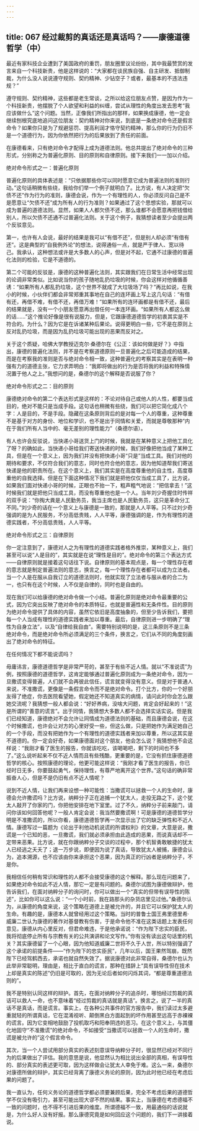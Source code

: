 ```yaml
---
---
---
```

title: 067 经过裁剪的真话还是真话吗？——康德道德哲学（中）
---






最近有家科技企业遭到了美国政府的重罚，朋友圈里议论纷纷，其中我最赞赏的发言来自一个科技新贵，他是这样说的：“大家都在谈民族自强、自主研发、抵御制裁，为什么没人说说遵守规则、契约精神、少钻空子？或者，最基本的不违法违规？”

遵守规则、契约精神，这些都是老生常谈，之所以给这位朋友点赞，是因为作为一个科技新贵，他摆脱了个人欲望和利益的纠缠，尝试从理性的角度出发去思考“我应该做什么”这个问题。当然，正像我们所指出的那样，如果换成康德，他一定会继续刨根究底地追问这位朋友：契约精神对你来说，到底是一条绝对命令还是假言命令？如果你只是为了规避惩罚、提高利润才恪守契约精神，那么你的行为仍旧不是一个道德行为，因为你依然把行为的后果放到了责任的前面。

在康德看来，只有绝对命令才配得上成为道德法则。他总共提出了绝对命令的三种形式，分别称之为普遍化原则、目的原则和自律原则。接下来我们一一加以介绍。


绝对命令形式之一：普遍化原则

普遍化原则的具体表述是：“只依据那些你可以同时愿意它成为普遍法则的准则行动。”这句话稍微有些绕，我给你们举一个例子就明白了。比方说，有人决定把“欠债不还”作为行为的准则，康德会说，作为一个有理性的人，你必须反问自己是不是愿意让“欠债不还”成为所有人的行为准则？如果通过了这个思想实验，那就可以成为普遍的道德法则。显然，如果人人都欠债不还，那么谁都不会愿意再把钱借给别人，所以欠债不还通不过普遍化法则。关于这个例子，我猜想读者至少会提出两个反驳意见。

第一，也许有人会说，最好的结果是我可以“有借不还”，但是别人却必须“有借有还”。这是典型的“自我例外论”的想法，说得通俗一点，就是严于律人、宽以待己。我承认，这种想法或许是大多数人的心声，但是对不起，它通不过康德的普遍化法则的检验，它是不道德的。

第二个可能的反驳是，康德的这种普遍化法则，其实跟我们在日常生活中经常出现的论调非常类似。比如说当你的孩子随地乱扔垃圾的时候，你会这样对他循循善诱：“如果所有人都乱扔垃圾，这个世界不就成了大垃圾场了吗？”再比如说，在我小的时候，小伙伴们都会非常郑重其事地在自己的连环画上写上这几句话：“有借有还，再借不难，有借不还，再借万难！”如果所有的连环画都是有借不还，最后的结果就是，没有一个小朋友愿意再出借任何一本连环画。“如果所有人都这么做的话……”这个推论好像是很有说服力，但是，它跟康德道德哲学的初衷其实是不符合的。为什么？因为它是在诉诸某种后果论。说得更明白一些，它不是在原则上反对乱扔垃圾，而是因为乱扔垃圾可能出现的恶果而反对之。

关于这个质疑，哈佛大学教授迈克尔·桑德尔在《公正：该如何做是好？》中指出，康德的普遍化法则，并不是在考察道德原则一旦普遍化之后可能造成的结果，而是在考察我的准则是否与绝对命令相一致，这种普遍化的考察其实是在表明一种强有力的道德主张，它力求弄明白：“我即将做出的行为是否将我的利益和特殊情况置于他人之上。”我想问的是，桑德尔的这个解释是否说服了你？


绝对命令形式之二：目的原则

康德绝对命令的第二个表达形式是这样的：不论对待自己或他人的人性，都要当成目的，绝对不能只是当成手段。这句话也稍微有些绕，我们可以把它简化成八个字：人是目的，不是手段。隐藏在这条原则背后的是对每一个人的尊重，这种尊重不是基于对方的身份、地位和学识，也不是出于同情和关爱，而就是尊敬那种“内在于我们所有人当中的、毫无差别的理性能力”（桑德尔语）。

有人也许会反驳说，当快递小哥送货上门的时候，我就是在某种意义上把他工具化了呀？的确如此，当快递小哥给我们寄送快递的时候，我们好像把他当成了某种工具，但是在一个意义上，因为我们并没有把快递小哥“只是”当成工具。我们对他的期待和要求，不仅符合我们的意志，同时也符合他的意志，因为他知道帮我们寄送快递是他的职责所在。在这个意义上，我们其实是在高度尊重他的自主性，高度尊重他的自我选择。但是在下面这种情况下我们就是把他仅仅当成工具了，比方说，如果我们面对快递小哥的时候，正眼也不抬一下，粗声粗气地说：“把信拿去！”这时候我们就是把他只当成工具，而没有尊重他也是一个人。当年刘少奇握住时传祥的双手说：“你掏大粪是人民勤务员，我当主席也是人民勤务员，这只是革命分工不同。”刘少奇的话在一个意义上与康德是一致的，那就是人人平等。只不过刘少奇强调的是为人民服务，不分高低贵贱，人人平等，康德强调的是，作为有理性的道德实践者，不分高低贵贱，人人平等。


绝对命令形式之三：自律原则

你一定注意到了，康德对人之为有理性的道德实践者格外推崇，某种意义上，我们甚至可以说“人是目的”，其实就是在说“理性是目的”。绝对命令的第三个表达方式——自律原则就是接着这句话往下说。自律原则的基本观点是，每一个理性存在者的意志就是制定普遍法则的意志，换言之，每一个理性存在者都可以成为立法者。当一个人是在服从自我订立的道德法则时，他就实现了立法者与服从者的合二为一，也只有在这个时候，人不仅是自律的，同时也是自由的。

现在我们可以给康德的绝对命令做一个小结。普遍化原则是绝对命令最重要的公式，因为它突出反映了绝对命令的本质特征，也就是普遍性和无条件性。目的原则为绝对命令提供了具体的内容，虽然它依旧是高度抽象的，但至少告诉我们，要把每一个人当成有理性的道德实践者来加以尊重。最后，自律原则进一步明确了“理性为自身立法”，以及“自律给我自由”。需要特别说明的是，这三条原则不是三条绝对命令，而是绝对命令所必须满足的三个条件，换言之，它们从不同的角度刻画出了绝对命令的特征。


在任何情况下都不能说谎吗？

毋庸讳言，康德道德哲学是非常严苛的，甚至于有些不近人情。就以“不准说谎”为例，按照康德的道德哲学，这肯定能够通过普遍化原则成为一条绝对命令，因为一旦撒谎变得普遍，人们就不会再彼此信任，谎言就变得没有意义。但是对于普通人来说，不准撒谎，更像是一条假言命令而不是绝对命令。打个比方，你的一个好朋友得了绝症，你去医院看望她，假定她还不知道真实的病情，请问此时你会怎么跟她交流呢？我猜想一般人都会说：“好好养病，没啥大问题，肯定会好起来的！”这是所谓的“善意的谎言”。出于同情，我猜想大多数人都不会选择实话实说。但是我们已经知道，康德绝对不会允许让同情成为道德法则的基础，而且康德会说，在这个时候撒谎，也许会让对方的心里好受一些，但这么做，只是把她作为满足她自己的一个手段，而没有把她作为一个有理性的道德实践者来加以尊重，所以这其实是不道德的。你一定会好奇，如果康德面对这个朋友，他会怎么说？我猜想他不会这样说：“我刚才看了医生的报告，你就该吃吃，该喝喝吧，剩下的时间也不多了。”这么说听起来不仅不近人情而且有些残酷，更重要的是，它没有抓住康德道德哲学的核心。按照康德的理论，他更可能这样说：“我刚才看了医生的报告，你已经时日无多，你要鼓起勇气，保持理性，有尊严地离开这个世界。”这句话的确非常振奋人心，但是不是仍旧有点不近人情呢？

说到不近人情，让我们再来设想一种可能性：当撒谎可以拯救一个人的生命时，康德会允许撒谎吗？比方说，纳粹分子正在追捕一个犹太人，走投无路之下，这个犹太人敲开了你家的门，你把他安排在地下室里。过了不久，纳粹分子前来敲门，请问你该如何回答他呢？一般人肯定会说：我当然要撒谎啊！可是康德的道德哲学分明是不准撒谎的，所以你看，康德道德哲学再一次显示出了它的缺乏弹性和不近人情。康德写过一篇题为《论出于利他动机说谎的所谓权利》的文章，大意是说，撒谎是一个已知的恶，一旦撒谎，我们就必须承担由此造成的恶果，而说真话却不一定带来恶果。比方说，就在你跟纳粹分子交谈的过程中，那个机智勇敢敏捷的犹太人已经逃之夭夭了；退一万步说，即便因为说了真话，导致犹太人被捕，康德会认为，追本溯源，也不应该由你来承担这个恶果，因为真正的行凶者是纳粹分子，不是你。

我相信任何稍有常识和理性的人都不会接受康德的这个解释。那么现在问题来了，如果绝对命令如此不近人情，那它一定是有问题的。桑德尔试图为康德做辩护，他告诉我们，在面对纳粹分子的询问时，你可以做出一个“真实的但带有误导性的陈述”，比如你可以这么说：“一个小时前，我在路那头的杂货店里见过他。”桑德尔认为，从康德的角度来说，这个策略在道德上是被允许的，并且它可以保护犹太人的生命。有趣的是，康德本人就曾经用过这个策略。当时的普鲁士国王弗里德里希·威廉二世认为康德的著作对基督教有伤害，于是命令他不准在这类话题上发表任何意见，康德从内心里反对，但君命难违，于是他承诺说：“作为陛下忠实的臣民，我将彻底停止所有与宗教有关的公共演讲和论文写作。”你有没有读出这句话里的机关？其实康德留了一个心眼，因为他知道威廉二世将不久于人世，所以特别强调了这个承诺的前提条件——“作为陛下的忠实臣民”，几年以后，国王果然驾崩，既然陛下已经驾鹤西去，承诺也就自然失效了。据说康德对此非常自得，桑德尔也认为此举非常聪明，理由是，相比于直白的谎言，那种在措辞上“具有误导性但在技术上却是真实的陈述”仍旧是可取的，因为无论后者如何闪烁其词，“都是尊重道德法则的”。

我不是特别认同这样的辩护。首先，在面对纳粹分子的追杀时，哪怕经过剪裁的真话可以救人一命，也不意味着“经过剪裁的真话就是真话”。换言之，说了一半的真话不是真话，而是谎言。事实上，在各种公共事件的官方报告中，我们读过太多避重就轻的所谓真话，它在混淆视听、颠倒黑白方面起到的坏作用甚至远高于赤裸裸的谎言。因为它变相地鼓励了投机取巧和阳奉阴违的恶习。在这个意义上，与其僵化地固守“不准撒谎”的绝对命令，不如接受“当撒谎可以拯救一个人的生命时，撒谎是被允许的”这个假言命令。

其次，当一个人尝试用部分真实的表述刻意误导纳粹分子时，很显然已经对不同行为的后果做出了评估。我的意思是说，他显然认为相比说出全部的真相，有误导性的、部分真实的表述更可取，因为这样做会让犹太人幸免于难。这么一来，桑德尔对康德所做的辩护，其实已经背离了康德义务论的原则，因为此时他已经在考虑后果的问题了。

我一直认为，任何义务论的道德哲学都必须要兼顾后果，完全不考虑后果的道德哲学不仅没有吸引力，甚至可能出现大谬不然的结果。事实上，当康德在考虑德福不一致的问题时，也不得不引进后果的维度。所谓德福不一致，用最通俗的话说就是，为什么好人没有好报。那么康德究竟是如何回应这个问题的，我们下一讲接着说。